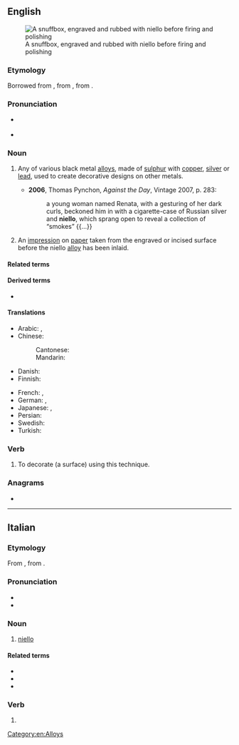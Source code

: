 {{also|niellò}}
==English==
[[File:Athanasius Stepanovich Popov - Snuffbox with Engraved Scenes - Walters 57720.jpg|right|thumb|A snuffbox, engraved and rubbed with niello before firing and polishing]]

===Etymology===
Borrowed from {{bor|en|it|niello}}, from {{der|en|LL.|nigellum}}, from {{der|en|la|nigellus||blackish}}.

===Pronunciation===
* {{a|UK}} {{IPA|en|/niˈɛləʊ/}}
* {{a|US}} {{IPA|en|/niˈɛloʊ/}}

===Noun===
{{en-noun|~|s|nielli}}

# {{lb|en|metallurgy}} Any of various black metal [[alloys]], made of [[sulphur]] with [[copper]], [[silver]] or [[lead]], used to create decorative designs on other metals.
#* '''2006''', Thomas Pynchon, ''Against the Day'', Vintage 2007, p. 283:
#*: a young woman named Renata, with a gesturing of her dark curls, beckoned him in with a cigarette-case of Russian silver and '''niello''', which sprang open to reveal a collection of “smokes” {{...}}
# An [[impression]] on [[paper]] taken from the engraved or incised surface before the niello [[alloy]] has been inlaid.

====Related terms====
{{rel2|en
|niellated
|nielle
|niellist
|niellure}}

====Derived terms====
* {{l|en|nielloware}}

====Translations====
{{trans-top|any of various black metal alloys}}
* Arabic: {{t|ar|فِضَّة مُحْرَقَة|f|tr=fiḍḍa muḥraqa}}, {{t|ar|مِينَا|m}}
* Chinese:
*: Cantonese: {{t|yue|黑金|tr=hak1 gam1}}
*: Mandarin: {{t+|cmn|黑金|tr=hēijīn}}
* Danish: {{t-needed|da}}
* Finnish: {{t|fi|niello}}
{{trans-mid}}
* French: {{t+|fr|nielle|m|f}}, {{t+|fr|niello|m}}
* German: {{t|de|Niello|m|n}}, {{t|de|Schwarzschmelz|m}}
* Japanese: {{t|ja|黒金|tr=こっきん, kokkin}}, {{t|ja|ニエロ|tr=niero}}
* Persian: {{t-needed|fa}}
* Swedish: {{t-needed|sv}}
* Turkish: {{t-needed|tr}}
{{trans-bottom}}

===Verb===
{{en-verb}}

# {{lb|en|transitive}} To decorate (a surface) using this technique.

===Anagrams===
* {{anagrams|en|a=eillno|Lionel|O'Neill|lionel|loline|nollie}}

[[Category:en:Alloys]]

----

==Italian==

===Etymology===
From {{inh|it|LL.|nigellum}}, from {{inh|it|la|nigellus}}.

===Pronunciation===
* {{it-IPA|nièllo}}
* {{rhymes|it|ɛllo}}

===Noun===
{{wikipedia|lang=it}}
{{it-noun|m}}

# [[#English|niello]]

====Related terms====
* {{l|it|niellare}}
* {{l|it|niellatura}}
* {{l|it|niellatore}}

===Verb===
{{head|it|verb form}}

# {{inflection of|it|niellare||1|s|pres|indc}}

{{C|it|Alloys}}
